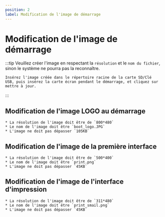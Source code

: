 ```yaml
---
position: 2
label: Modification de l'image de démarrage
---
```


# Modification de l'image de démarrage
:::tip
    Veuillez créer l'image en respectant la `résolution` et le `nom du fichier`, sinon le système ne pourra pas la reconnaître.

    Insérez l'image créée dans le répertoire racine de la carte SD/Clé USB, puis insérez la carte écran pendant le démarrage, et cliquez sur mettre à jour.
:::
## Modification de l'image LOGO au démarrage

    * La résolution de l'image doit être de `800*480`
    * Le nom de l'image doit être `boot_logo.JPG`
    * L'image ne doit pas dépasser `105KB`




## Modification de l'image de la première interface

    * La résolution de l'image doit être de `500*400`
    * Le nom de l'image doit être `print.png`
    * L'image ne doit pas dépasser `45KB`



## Modification de l'image de l'interface d'impression

    * La résolution de l'image doit être de `311*480`
    * Le nom de l'image doit être `print_smail.png`
    * L'image ne doit pas dépasser `45KB`
